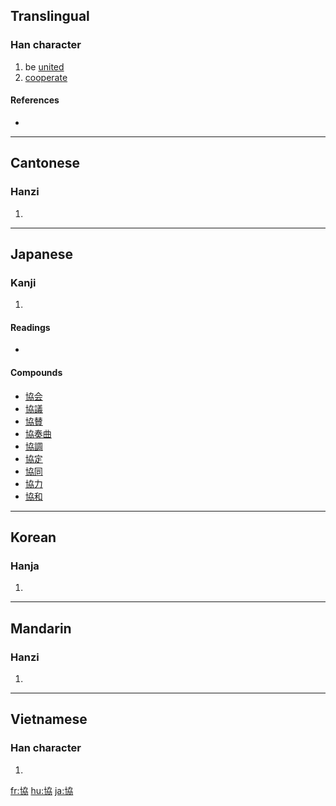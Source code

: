 {{see|协}}
==Translingual==

===Han character===
{{Han char|rn=24|rad=十|as=06|sn=8|four=4402<sub>7</sub>|canj=十大尸尸 (JKSS)}}

# be [[unite]]d
# [[cooperate]]

====References====
* {{Han ref|kx=0156.340|dkj=02742|dj=0357.010|hdz=10064.030|uh=5354|ud=21332|bh=A8F3|bd=43251}}

----

==Cantonese==

===Hanzi===
{{yue-hanzi|jyut=|y=hip6}}

# {{defn|Cantonese}}

----

==Japanese==

===Kanji===
{{ja-kanji|grade=4|rs=十06}}

# {{defn|Japanese}}

====Readings====
* {{ja-readings|on=[[きょう]] (kyō)|kun=[[かなう]] (kanau)}}

====Compounds====
* [[協会]]
* [[協議]]
* [[協賛]]
* [[協奏曲]]
* [[協調]]
* [[協定]]
* [[協同]]
* [[協力]]
* [[協和]]

----

==Korean==

===Hanja===
{{ko-hanja|hangeul=협|rv=hyeop|mr=hyŏp}}

# {{defn|Korean}}

----

==Mandarin==

===Hanzi===
{{cmn-hanzi|sim=协|pin=[[xié]] ([[xie2]])|wg=hsieh<sup>2</sup>}}

# {{defn|Mandarin}}

----

==Vietnamese==

===Han character===
{{vi-hantu|hiệp}}

# {{defn|Vietnamese}}

[[fr:協]]
[[hu:協]]
[[ja:協]]
